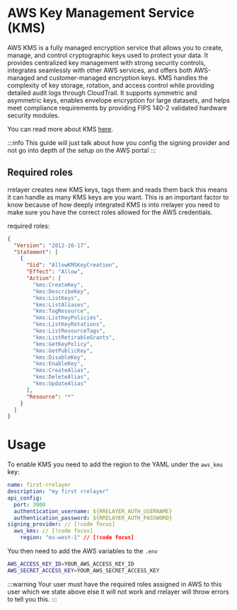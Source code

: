 # AWS Key Management Service (KMS)

AWS KMS is a fully managed encryption service that allows you to create, manage, and control cryptographic keys
used to protect your data. It provides centralized key management with strong security controls,
integrates seamlessly with other AWS services, and offers both AWS-managed and customer-managed
encryption keys. KMS handles the complexity of key storage, rotation, and access control while
providing detailed audit logs through CloudTrail. It supports symmetric and asymmetric keys,
enables envelope encryption for large datasets, and helps meet compliance requirements by providing FIPS 140-2
validated hardware security modules.

You can read more about KMS [here](https://docs.aws.amazon.com/kms/latest/developerguide/overview.html).

:::info
This guide will just talk about how you config the signing provider and not go into depth of the setup on the AWS portal
:::

## Required roles

rrelayer creates new KMS keys, tags them and reads them back this means it can handle as many KMS keys are you want.
This is an important factor to know because of how deeply integrated KMS is into rrelayer you need to make sure you
have the correct roles allowed for the AWS credentials.

required roles:

```json
{
  "Version": "2012-10-17",
  "Statement": [
    {
      "Sid": "AllowKMSKeyCreation",
      "Effect": "Allow",
      "Action": [
        "kms:CreateKey",
        "kms:DescribeKey",
        "kms:ListKeys",
        "kms:ListAliases",
        "kms:TagResource",
        "kms:ListKeyPolicies",
        "kms:ListKeyRotations",
        "kms:ListResourceTags",
        "kms:ListRetirableGrants",
        "kms:GetKeyPolicy",
        "kms:GetPublicKey",
        "kms:DisableKey",
        "kms:EnableKey",
        "kms:CreateAlias",
        "kms:DeleteAlias",
        "kms:UpdateAlias"
      ],
      "Resource": "*"
    }
  ]
}
```

# Usage

To enable KMS you need to add the region to the YAML under the `aws_kms` key:

```yaml [rrelayer.yaml]
name: first-rrelayer
description: "my first rrelayer"
api_config:
  port: 3000
  authentication_username: ${RRELAYER_AUTH_USERNAME}
  authentication_password: ${RRELAYER_AUTH_PASSWORD}
signing_provider: // [!code focus]
  aws_kms: // [!code focus]
    region: "eu-west-1" // [!code focus]
```

You then need to add the AWS variables to the `.env`

```bash
AWS_ACCESS_KEY_ID=YOUR_AWS_ACCESS_KEY_ID
AWS_SECRET_ACCESS_KEY=YOUR_AWS_SECRET_ACCESS_KEY
```

:::warning
Your user must have the required roles assigned in AWS to this user which we state above else it will not work and
rrelayer will throw errors to tell you this.
:::
